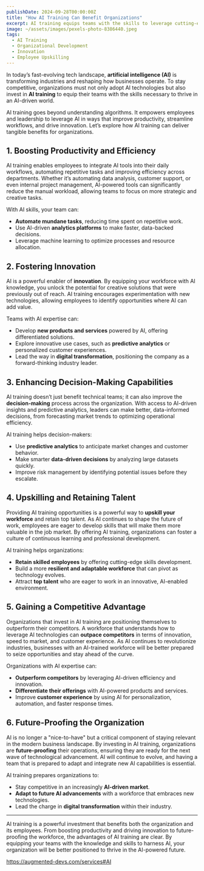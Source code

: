 ```yaml
---
publishDate: 2024-09-28T00:00:00Z
title: "How AI Training Can Benefit Organizations"
excerpt: AI training equips teams with the skills to leverage cutting-edge technologies, improve productivity, and foster innovation.
image: ~/assets/images/pexels-photo-8386440.jpeg
tags:
  - AI Training
  - Organizational Development
  - Innovation
  - Employee Upskilling
---
```


In today’s fast-evolving tech landscape, **artificial intelligence (AI)** is transforming industries and reshaping how businesses operate. To stay competitive, organizations must not only adopt AI technologies but also invest in **AI training** to equip their teams with the skills necessary to thrive in an AI-driven world.

AI training goes beyond understanding algorithms. It empowers employees and leadership to leverage AI in ways that improve productivity, streamline workflows, and drive innovation. Let’s explore how AI training can deliver tangible benefits for organizations.

## 1. Boosting Productivity and Efficiency

AI training enables employees to integrate AI tools into their daily workflows, automating repetitive tasks and improving efficiency across departments. Whether it’s automating data analysis, customer support, or even internal project management, AI-powered tools can significantly reduce the manual workload, allowing teams to focus on more strategic and creative tasks.

With AI skills, your team can:
- **Automate mundane tasks**, reducing time spent on repetitive work.
- Use AI-driven **analytics platforms** to make faster, data-backed decisions.
- Leverage machine learning to optimize processes and resource allocation.

## 2. Fostering Innovation

AI is a powerful enabler of **innovation**. By equipping your workforce with AI knowledge, you unlock the potential for creative solutions that were previously out of reach. AI training encourages experimentation with new technologies, allowing employees to identify opportunities where AI can add value.

Teams with AI expertise can:
- Develop **new products and services** powered by AI, offering differentiated solutions.
- Explore innovative use cases, such as **predictive analytics** or personalized customer experiences.
- Lead the way in **digital transformation**, positioning the company as a forward-thinking industry leader.

## 3. Enhancing Decision-Making Capabilities

AI training doesn’t just benefit technical teams; it can also improve the **decision-making** process across the organization. With access to AI-driven insights and predictive analytics, leaders can make better, data-informed decisions, from forecasting market trends to optimizing operational efficiency.

AI training helps decision-makers:
- Use **predictive analytics** to anticipate market changes and customer behavior.
- Make smarter **data-driven decisions** by analyzing large datasets quickly.
- Improve risk management by identifying potential issues before they escalate.

## 4. Upskilling and Retaining Talent

Providing AI training opportunities is a powerful way to **upskill your workforce** and retain top talent. As AI continues to shape the future of work, employees are eager to develop skills that will make them more valuable in the job market. By offering AI training, organizations can foster a culture of continuous learning and professional development.

AI training helps organizations:
- **Retain skilled employees** by offering cutting-edge skills development.
- Build a more **resilient and adaptable workforce** that can pivot as technology evolves.
- Attract **top talent** who are eager to work in an innovative, AI-enabled environment.

## 5. Gaining a Competitive Advantage

Organizations that invest in AI training are positioning themselves to outperform their competitors. A workforce that understands how to leverage AI technologies can **outpace competitors** in terms of innovation, speed to market, and customer experience. As AI continues to revolutionize industries, businesses with an AI-trained workforce will be better prepared to seize opportunities and stay ahead of the curve.

Organizations with AI expertise can:
- **Outperform competitors** by leveraging AI-driven efficiency and innovation.
- **Differentiate their offerings** with AI-powered products and services.
- Improve **customer experience** by using AI for personalization, automation, and faster response times.

## 6. Future-Proofing the Organization

AI is no longer a "nice-to-have" but a critical component of staying relevant in the modern business landscape. By investing in AI training, organizations are **future-proofing** their operations, ensuring they are ready for the next wave of technological advancement. AI will continue to evolve, and having a team that is prepared to adapt and integrate new AI capabilities is essential.

AI training prepares organizations to:
- Stay competitive in an increasingly **AI-driven market**.
- **Adapt to future AI advancements** with a workforce that embraces new technologies.
- Lead the charge in **digital transformation** within their industry.

---

AI training is a powerful investment that benefits both the organization and its employees. From boosting productivity and driving innovation to future-proofing the workforce, the advantages of AI training are clear. By equipping your teams with the knowledge and skills to harness AI, your organization will be better positioned to thrive in the AI-powered future.

https://augmented-devs.com/services#AI
